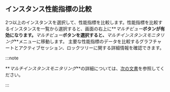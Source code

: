 ## インスタンス性能指標の比較

2つ以上のインスタンスを選択して、性能指標を比較します。性能指標を比較するインスタンスを一覧から選択すると、画面の右上に**_マルチビュー_**ボタンが有効になります。**_マルチビュー_**ボタンを選択すると、**_マルチインスタンスモニタリング_**メニューに移動します。 主要な性能指標のデータを比較するグラフチャートとアクティブセッション、ロックツリーに関する詳細情報を確認できます。

:::note

**_マルチインスタンスモニタリング_**の詳細については、[次の文書](multi-instance-monitoring)を参照してください。

:::
